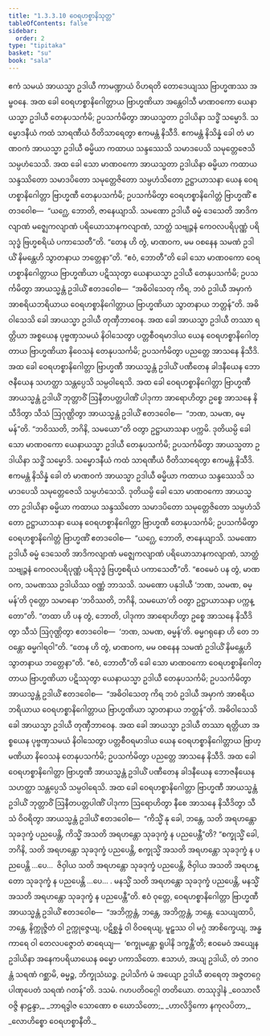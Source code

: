 ```yaml
---
title: "1.3.3.10 ဝေရဟစ္စာနိသုတ္တ"
tableOfContents: false
sidebar:
  order: 2
type: "tipitaka"
basket: "su"
book: "sala"
---
```



<DynamicBreadcrumb />

<Division number="133" book="sala">

<Paragraph number="764" book="sala">
ဧကံ သမယံ အာယသ္မာ ဥဒါယီ ကာမဏ္ဍာယံ ဝိဟရတိ တောဒေယျဿ ဗြာဟ္မဏဿ အမ္ဗဝနေ. အထ ခေါ ဝေရဟစ္စာနိဂေါတ္တာယ ဗြာဟ္မဏိယာ အန္တေဝါသီ မာဏဝကော ယေနာယသ္မာ ဥဒါယီ တေနုပသင်္ကမိ; ဥပသင်္ကမိတွာ အာယသ္မတာ ဥဒါယိနာ သဒ္ဓိံ သမ္မောဒိ. သမ္မောဒနီယံ ကထံ သာရဏီယံ ဝီတိသာရေတွာ ဧကမန္တံ နိသီဒိ. ဧကမန္တံ နိသိန္နံ ခေါ တံ မာဏဝကံ အာယသ္မာ ဥဒါယီ ဓမ္မိယာ ကထာယ သန္ဒဿေသိ သမာဒပေသိ သမုတ္တေဇေသိ သမ္ပဟံသေသိ. အထ ခေါ သော မာဏဝကော အာယသ္မတာ ဥဒါယိနာ ဓမ္မိယာ ကထာယ သန္ဒဿိတော သမာဒပိတော သမုတ္တေဇိတော သမ္ပဟံသိတော ဥဋ္ဌာယာသနာ ယေန ဝေရဟစ္စာနိဂေါတ္တာ ဗြာဟ္မဏီ တေနုပသင်္ကမိ; ဥပသင်္ကမိတွာ ဝေရဟစ္စာနိဂေါတ္တံ ဗြာဟ္မဏိံ ဧတဒဝေါစ—  “ယဂ္ဃေ, ဘောတိ, ဇာနေယျာသိ. သမဏော ဥဒါယီ ဓမ္မံ ဒေသေတိ အာဒိကလျာဏံ မဇ္ဈေကလျာဏံ ပရိယောသာနကလျာဏံ, သာတ္ထံ သဗျဉ္ဇနံ ကေဝလပရိပုဏ္ဏံ ပရိသုဒ္ဓံ ဗြဟ္မစရိယံ ပကာသေတီ”တိ.
</Paragraph>

<Paragraph number="765" book="sala">
“တေန ဟိ တွံ, မာဏဝက, မမ ဝစနေန သမဏံ ဥဒါယိံ နိမန္တေဟိ သွာတနာယ ဘတ္တေနာ”တိ. “ဧဝံ, ဘောတီ”တိ ခေါ သော မာဏဝကော ဝေရဟစ္စာနိဂေါတ္တာယ ဗြာဟ္မဏိယာ ပဋိဿုတွာ ယေနာယသ္မာ ဥဒါယီ တေနုပသင်္ကမိ; ဥပသင်္ကမိတွာ အာယသ္မန္တံ ဥဒါယိံ ဧတဒဝေါစ—  “အဓိဝါသေတု ကိရ, ဘဝံ ဥဒါယီ အမှာကံ အာစရိယဘရိယာယ ဝေရဟစ္စာနိဂေါတ္တာယ ဗြာဟ္မဏိယာ သွာတနာယ ဘတ္တန်”တိ. အဓိဝါသေသိ ခေါ အာယသ္မာ ဥဒါယီ တုဏှီဘာဝေန. အထ ခေါ အာယသ္မာ ဥဒါယီ တဿာ ရတ္တိယာ အစ္စယေန ပုဗ္ဗဏှသမယံ နိဝါသေတွာ ပတ္တစီဝရမာဒါယ ယေန ဝေရဟစ္စာနိဂေါတ္တာယ ဗြာဟ္မဏိယာ နိဝေသနံ တေနုပသင်္ကမိ; ဥပသင်္ကမိတွာ ပညတ္တေ အာသနေ နိသီဒိ. အထ ခေါ ဝေရဟစ္စာနိဂေါတ္တာ ဗြာဟ္မဏီ အာယသ္မန္တံ ဥဒါယိံ ပဏီတေန ခါဒနီယေန ဘောဇနီယေန သဟတ္ထာ သန္တပ္ပေသိ သမ္ပဝါရေသိ. အထ ခေါ ဝေရဟစ္စာနိဂေါတ္တာ ဗြာဟ္မဏီ အာယသ္မန္တံ ဥဒါယိံ ဘုတ္တာဝိံ ဩနီတပတ္တပါဏိံ ပါဒုကာ အာရောဟိတွာ ဥစ္စေ အာသနေ နိသီဒိတွာ သီသံ ဩဂုဏ္ဌိတွာ အာယသ္မန္တံ ဥဒါယိံ ဧတဒဝေါစ—  “ဘဏ, သမဏ, ဓမ္မန်”တိ. “ဘဝိဿတိ, ဘဂိနိ, သမယော”တိ ဝတွာ ဥဋ္ဌာယာသနာ ပက္ကမိ.
</Paragraph>

<Paragraph number="766" book="sala">
ဒုတိယမ္ပိ ခေါ သော မာဏဝကော ယေနာယသ္မာ ဥဒါယီ တေနုပသင်္ကမိ; ဥပသင်္ကမိတွာ အာယသ္မတာ ဥဒါယိနာ သဒ္ဓိံ သမ္မောဒိ. သမ္မောဒနီယံ ကထံ သာရဏီယံ ဝီတိသာရေတွာ ဧကမန္တံ နိသီဒိ. ဧကမန္တံ နိသိန္နံ ခေါ တံ မာဏဝကံ အာယသ္မာ ဥဒါယီ ဓမ္မိယာ ကထာယ သန္ဒဿေသိ သမာဒပေသိ သမုတ္တေဇေသိ သမ္ပဟံသေသိ. ဒုတိယမ္ပိ ခေါ သော မာဏဝကော အာယသ္မတာ ဥဒါယိနာ ဓမ္မိယာ ကထာယ သန္ဒဿိတော သမာဒပိတော သမုတ္တေဇိတော သမ္ပဟံသိတော ဥဋ္ဌာယာသနာ ယေန ဝေရဟစ္စာနိဂေါတ္တာ ဗြာဟ္မဏီ တေနုပသင်္ကမိ; ဥပသင်္ကမိတွာ ဝေရဟစ္စာနိဂေါတ္တံ ဗြာဟ္မဏိံ ဧတဒဝေါစ—  “ယဂ္ဃေ, ဘောတိ, ဇာနေယျာသိ. သမဏော ဥဒါယီ ဓမ္မံ ဒေသေတိ အာဒိကလျာဏံ မဇ္ဈေကလျာဏံ ပရိယောသာနကလျာဏံ, သာတ္ထံ သဗျဉ္ဇနံ ကေဝလပရိပုဏ္ဏံ ပရိသုဒ္ဓံ ဗြဟ္မစရိယံ ပကာသေတီ”တိ.
</Paragraph>

<Paragraph number="767" book="sala">
“ဧဝမေဝံ ပန တွံ, မာဏဝက, သမဏဿ ဥဒါယိဿ ဝဏ္ဏံ ဘာသသိ. သမဏော ပနုဒါယီ ‘ဘဏ, သမဏ, ဓမ္မန်’တိ ဝုတ္တော သမာနော ‘ဘဝိဿတိ, ဘဂိနိ, သမယော’တိ ဝတွာ ဥဋ္ဌာယာသနာ ပက္ကန္တော”တိ. “တထာ ဟိ ပန တွံ, ဘောတိ, ပါဒုကာ အာရောဟိတွာ ဥစ္စေ အာသနေ နိသီဒိတွာ သီသံ ဩဂုဏ္ဌိတွာ ဧတဒဝေါစ—  ‘ဘဏ, သမဏ, ဓမ္မန်’တိ. ဓမ္မဂရုနော ဟိ တေ ဘဝန္တော ဓမ္မဂါရဝါ”တိ. “တေန ဟိ တွံ, မာဏဝက, မမ ဝစနေန သမဏံ ဥဒါယိံ နိမန္တေဟိ သွာတနာယ ဘတ္တေနာ”တိ. “ဧဝံ, ဘောတီ”တိ ခေါ သော မာဏဝကော ဝေရဟစ္စာနိဂေါတ္တာယ ဗြာဟ္မဏိယာ ပဋိဿုတွာ ယေနာယသ္မာ ဥဒါယီ တေနုပသင်္ကမိ; ဥပသင်္ကမိတွာ အာယသ္မန္တံ ဥဒါယိံ ဧတဒဝေါစ—  “အဓိဝါသေတု ကိရ ဘဝံ ဥဒါယီ အမှာကံ အာစရိယဘရိယာယ ဝေရဟစ္စာနိဂေါတ္တာယ ဗြာဟ္မဏိယာ သွာတနာယ ဘတ္တန်”တိ. အဓိဝါသေသိ ခေါ အာယသ္မာ ဥဒါယီ တုဏှီဘာဝေန.
</Paragraph>

<Paragraph number="768" book="sala">
အထ ခေါ အာယသ္မာ ဥဒါယီ တဿာ ရတ္တိယာ အစ္စယေန ပုဗ္ဗဏှသမယံ နိဝါသေတွာ ပတ္တစီဝရမာဒါယ ယေန ဝေရဟစ္စာနိဂေါတ္တာယ ဗြာဟ္မဏိယာ နိဝေသနံ တေနုပသင်္ကမိ; ဥပသင်္ကမိတွာ ပညတ္တေ အာသနေ နိသီဒိ. အထ ခေါ ဝေရဟစ္စာနိဂေါတ္တာ ဗြာဟ္မဏီ အာယသ္မန္တံ ဥဒါယိံ ပဏီတေန ခါဒနီယေန ဘောဇနီယေန သဟတ္ထာ သန္တပ္ပေသိ သမ္ပဝါရေသိ. အထ ခေါ ဝေရဟစ္စာနိဂေါတ္တာ ဗြာဟ္မဏီ အာယသ္မန္တံ ဥဒါယိံ ဘုတ္တာဝိံ ဩနီတပတ္တပါဏိံ ပါဒုကာ ဩရောဟိတွာ နီစေ အာသနေ နိသီဒိတွာ သီသံ ဝိဝရိတွာ အာယသ္မန္တံ ဥဒါယိံ ဧတဒဝေါစ—  “ကိသ္မိံ နု ခေါ, ဘန္တေ, သတိ အရဟန္တော သုခဒုက္ခံ ပညပေန္တိ, ကိသ္မိံ အသတိ အရဟန္တော သုခဒုက္ခံ န ပညပေန္တီ”တိ?
</Paragraph>

<Paragraph number="769" book="sala">
“စက္ခုသ္မိံ ခေါ, ဘဂိနိ, သတိ အရဟန္တော သုခဒုက္ခံ ပညပေန္တိ, စက္ခုသ္မိံ အသတိ အရဟန္တော သုခဒုက္ခံ န ပညပေန္တိ …ပေ…  ဇိဝှါယ သတိ အရဟန္တော သုခဒုက္ခံ ပညပေန္တိ, ဇိဝှါယ အသတိ အရဟန္တော သုခဒုက္ခံ န ပညပေန္တိ …ပေ… . မနသ္မိံ သတိ အရဟန္တော သုခဒုက္ခံ ပညပေန္တိ, မနသ္မိံ အသတိ အရဟန္တော သုခဒုက္ခံ န ပညပေန္တီ”တိ.
</Paragraph>

<Paragraph number="770" book="sala">
ဧဝံ ဝုတ္တေ, ဝေရဟစ္စာနိဂေါတ္တာ ဗြာဟ္မဏီ အာယသ္မန္တံ ဥဒါယိံ ဧတဒဝေါစ—  “အဘိက္ကန္တံ, ဘန္တေ, အဘိက္ကန္တံ, ဘန္တေ. သေယျထာပိ, ဘန္တေ, နိက္ကုဇ္ဇိတံ ဝါ ဥက္ကုဇ္ဇေယျ, ပဋိစ္ဆန္နံ ဝါ ဝိဝရေယျ, မူဠှဿ ဝါ မဂ္ဂံ အာစိက္ခေယျ, အန္ဓကာရေ ဝါ တေလပဇ္ဇောတံ ဓာရေယျ—  ‘စက္ခုမန္တော ရူပါနိ ဒက္ခန္တီ’တိ; ဧဝမေဝံ အယျေန ဥဒါယိနာ အနေကပရိယာယေန ဓမ္မော ပကာသိတော. ဧသာဟံ, အယျ ဥဒါယိ, တံ ဘဂဝန္တံ သရဏံ ဂစ္ဆာမိ, ဓမ္မဉ္စ, ဘိက္ခုသံဃဉ္စ. ဥပါသိကံ မံ အယျော ဥဒါယီ ဓာရေတု အဇ္ဇတဂ္ဂေ ပါဏုပေတံ သရဏံ ဂတန်”တိ.

</Paragraph>
</Division>

<Paragraph number="771" type="center" book="sala">
ဒသမံ.



</Paragraph>

<Paragraph number="772" type="center" book="sala">
ဂဟပတိဝဂ္ဂေါ တတိယော.



</Paragraph>

<Paragraph number="773" type="center" book="sala">
တဿုဒ္ဒါနံ


</Paragraph>

<Paragraph number="774" type="verses" book="sala">
_ဝေသာလီ ဝဇ္ဇိ နာဠန္ဒာ,_  
_ဘာရဒွါဇ သောဏော စ ဃောသိတော;_  
_ဟာလိဒ္ဒိကော နကုလပိတာ,_  
_လောဟိစ္စော ဝေရဟစ္စာနီတိ._
</Paragraph>